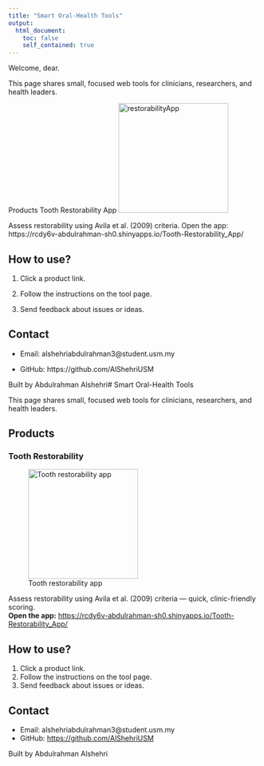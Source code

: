 ```yaml
---
title: "Smart Oral-Health Tools"
output:
  html_document:
    toc: false
    self_contained: true
---
```


Welcome, dear.

This page shares small, focused web tools for clinicians, researchers, and health leaders.

Products
Tooth Restorability App
![restorabilityApp](assets/tooth_resto.png){width=220}


Assess restorability using Avila et al. (2009) criteria.
Open the app: https://rcdy6v-abdulrahman-sh0.shinyapps.io/Tooth-Restorability_App/


## How to use?

1. Click a product link.

2. Follow the instructions on the tool page.

3. Send feedback about issues or ideas.


## Contact

- Email: alshehriabdulrahman3@student.usm.my

- GitHub: https://github.com/AlShehriUSM




Built by Abdulrahman Alshehri# Smart Oral-Health Tools

This page shares small, focused web tools for clinicians, researchers, and health leaders.

## Products

### Tooth Restorability 

![Tooth restorability app](assets/tooth_resto.png){width=220}

Assess restorability using Avila et al. (2009) criteria — quick, clinic-friendly scoring.  
**Open the app:** <https://rcdy6v-abdulrahman-sh0.shinyapps.io/Tooth-Restorability_App/>

## How to use?
1. Click a product link.  
2. Follow the instructions on the tool page.  
3. Send feedback about issues or ideas.

## Contact
- Email: alshehriabdulrahman3@student.usm.my  
- GitHub: <https://github.com/AlShehriUSM>

Built by Abdulrahman Alshehri
